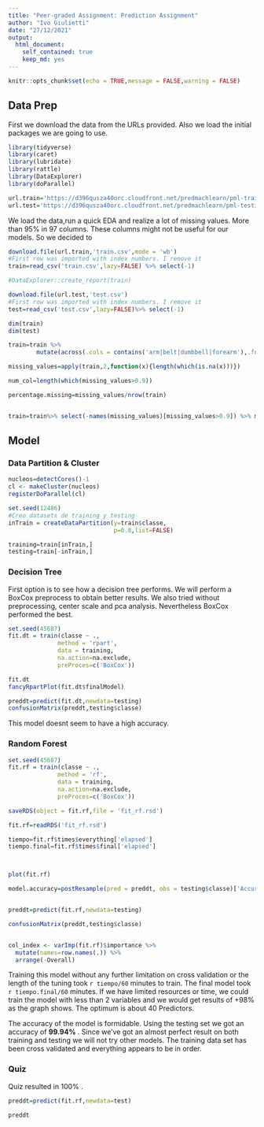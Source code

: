 ---
title: "Peer-graded Assignment: Prediction Assignment"
author: "Ivo Giulietti"
date: "27/12/2021"
output:
  html_document:
    self_contained: true
    keep_md: yes
---

```{r setup, include=FALSE}
knitr::opts_chunk$set(echo = TRUE,message = FALSE,warning = FALSE)
```

## Data Prep

First we download the data from the URLs provided. Also we load the initial packages we are going to use. 

```{r library and variables}

library(tidyverse)
library(caret)
library(lubridate)
library(rattle)
library(DataExplorer)
library(doParallel)

url.train='https://d396qusza40orc.cloudfront.net/predmachlearn/pml-training.csv'
url.test='https://d396qusza40orc.cloudfront.net/predmachlearn/pml-testing.csv'

```

We load the data,run a quick EDA and realize a lot of missing values. More than 95% in 97 columns. These columns might not be useful for our models. So we decided to  

```{r data download}

download.file(url.train,'train.csv',mode = 'wb')
#First row was imported with index numbers. I remove it 
train=read_csv('train.csv',lazy=FALSE) %>% select(-1) 

#DataExplorer::create_report(train)

download.file(url.test,'test.csv')
#First row was imported with index numbers. I remove it 
test=read_csv('test.csv',lazy=FALSE)%>% select(-1) 

dim(train)
dim(test)

train=train %>% 
        mutate(across(.cols = contains('arm|belt|dumbbell|forearm'),.fns = ~as.numeric))

missing_values=apply(train,2,function(x){length(which(is.na(x)))})

num_col=length(which(missing_values>0.9))

percentage.missing=missing_values/nrow(train)


train=train%>% select(-names(missing_values)[missing_values>0.9]) %>% mutate(classe=as.factor(classe))

```

## Model

### Data Partition & Cluster

```{r data partition}

nucleos=detectCores()-1
cl <- makeCluster(nucleos)
registerDoParallel(cl)

set.seed(12486)
#Creo datasets de training y testing
inTrain = createDataPartition(y=train$classe,
                              p=0.8,list=FALSE)

training=train[inTrain,]
testing=train[-inTrain,]

```


### Decision Tree

First option is to see how a decision tree performs. We will perform a BoxCox preprocess to obtain better results. We also tried without preprocessing, center scale and pca analysis. Nevertheless BoxCox performed the best. 

```{r decision tree}

set.seed(45687)
fit.dt = train(classe ~ .,
              method = 'rpart',
              data = training,
              na.action=na.exclude,
              preProces=c('BoxCox'))

fit.dt
fancyRpartPlot(fit.dt$finalModel)

preddt=predict(fit.dt,newdata=testing)
confusionMatrix(preddt,testing$classe)


```

 This model doesnt seem to have a high accuracy. 
 
### Random Forest 

```{r random forest training, echo=FALSE,eval=FALSE}

set.seed(45687)
fit.rf = train(classe ~ .,
              method = 'rf',
              data = training,
              na.action=na.exclude,
              preProces=c('BoxCox'))

saveRDS(object = fit.rf,file = 'fit_rf.rsd')

```


```{r random forest testing}

fit.rf=readRDS('fit_rf.rsd')

tiempo=fit.rf$times$everything['elapsed']
tiempo.final=fit.rf$times$final['elapsed']



plot(fit.rf)

model.accuracy=postResample(pred = preddt, obs = testing$classe)['Accuracy']


preddt=predict(fit.rf,newdata=testing)

confusionMatrix(preddt,testing$classe)


col_index <- varImp(fit.rf)$importance %>% 
  mutate(names=row.names(.)) %>%
  arrange(-Overall)


```

Training this model without any further limitation on cross validation or the length of the tuning took `r tiempo/60` minutes to train. The final model took `r tiempo.final/60` minutes. If we have limited resources or time, we could train the model with less than 2 variables and we would get results of +98% as the graph shows. The optimum is about 40 Predictors. 

The accuracy of the model is formidable. Using the testing set we got an accuracy of  **99.94%** . Since we've got an almost perfect result on both training and testing we will not try other models. The training data set has been cross validated and everything appears to be in order. 

### Quiz 


Quiz resulted in 100% . 
```{r quiz}


preddt=predict(fit.rf,newdata=test)

preddt


```

